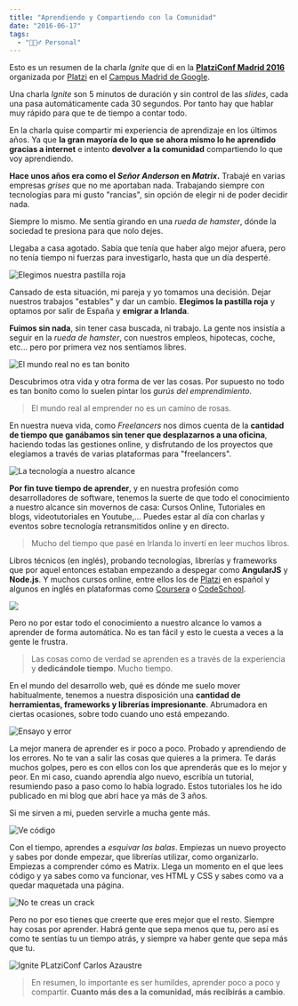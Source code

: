 ```yaml
---
title: "Aprendiendo y Compartiendo con la Comunidad"
date: "2016-06-17"
tags:
  - "🙋🏻‍♂️ Personal"
---
```


Esto es un resumen de la charla _Ignite_ que di en la [**PlatziConf Madrid 2016**](https://platzi.com/blog/destaques-platziconf-madrid/) organizada por [Platzi](https://platzi.com) en el [Campus Madrid de Google](https://campus.co/madrid).

Una charla _Ignite_ son 5 minutos de duración y sin control de las _slides_, cada una pasa automáticamente cada 30 segundos. Por tanto hay que hablar muy rápido para que te de tiempo a contar todo.

En la charla quise compartir mi experiencia de aprendizaje en los últimos años. Ya que **la gran mayoría de lo que se ahora mismo lo he aprendido gracias a internet** e intento **devolver a la comunidad** compartiendo lo que voy aprendiendo.

<YouTube videoId="PO5igRZtlEU" />

**Hace unos años era como el _Señor Anderson_ en _Matrix_.** Trabajé en varias empresas
_grises_ que no me aportaban nada. Trabajando siempre con tecnologías para mi gusto "rancias", sin opción
de elegir ni de poder decidir nada.

Siempre lo mismo. Me sentía girando en una _rueda de hamster_, dónde la sociedad te presiona para que nolo dejes.

Llegaba a casa agotado. Sabía que tenía que haber algo mejor afuera, pero no tenía tiempo ni fuerzas para investigarlo, hasta que un día desperté.

![Elegimos nuestra pastilla roja](/images/aprendiendo-y-compartiendo/eligiendo-nuestra-pastilla-roja.jpg)

Cansado de esta situación, mi pareja y yo tomamos una decisión. Dejar nuestros trabajos "estables" y dar un cambio. **Elegimos la pastilla roja** y optamos por salir de España y **emigrar a Irlanda**.

**Fuimos sin nada**, sin tener casa buscada, ni trabajo. La gente nos insistía a seguir en la _rueda de hamster_, con nuestros empleos, hipotecas, coche, etc... pero por primera vez nos sentíamos
libres.

![El mundo real no es tan bonito](/images/aprendiendo-y-compartiendo/el-mundo-real-no-es-tan-bonito.jpg)

Descubrimos otra vida y otra forma de ver las cosas. Por supuesto no todo es tan bonito como
lo suelen pintar los _gurús del emprendimiento_.

> El mundo real al emprender no es un camino de rosas.

En nuestra nueva vida, como _Freelancers_ nos dimos cuenta de la **cantidad de tiempo que ganábamos sin tener que desplazarnos a una oficina**, haciendo todas las gestiones online, y disfrutando de los proyectos que elegíamos a través de varias plataformas para "freelancers".

![La tecnología a nuestro alcance](/images/aprendiendo-y-compartiendo/la-tecnologia-a-tu-alcance.jpg)

**Por fin tuve tiempo de aprender**, y en nuestra profesión como desarrolladores de software, tenemos la suerte de que todo el conocimiento a nuestro alcance sin movernos de casa: Cursos Online, Tutoriales en blogs, videotutoriales en Youtube,... Puedes estar al día con charlas y eventos sobre tecnología retransmitidos online y en directo.

> Mucho del tiempo que pasé en Irlanda lo invertí en leer muchos libros.

Libros técnicos (en inglés), probando tecnologías, librerías y frameworks que por aquel entonces estaban empezando a despegar como **AngularJS** y **Node.js**. Y muchos cursos online, entre ellos los de [Platzi](https://platzi.com/r/carlos.azaustre/) en español y algunos en inglés en plataformas como [Coursera](http://coursera.org) o [CodeSchool](http://codeschool.com).

![](/images/aprendiendo-y-compartiendo/0X48aG.gif)

Pero no por estar todo el conocimiento a nuestro alcance lo vamos a aprender de forma automática. No es tan fácil y esto le cuesta a veces a la gente le frustra.

> Las cosas
> como de verdad se aprenden es a través de la experiencia y **dedicándole tiempo**. Mucho tiempo.

En el mundo del desarrollo web, qué es dónde me suelo mover habitualmente, tenemos a nuestra disposición una **cantidad de herramientas, frameworks y librerías impresionante**. Abrumadora en ciertas ocasiones, sobre todo cuando uno está empezando.

![Ensayo y error](/images/aprendiendo-y-compartiendo/prueba-y-error.gif)

La mejor manera de aprender es ir poco a poco. Probado y aprendiendo de los errores. No te van
a salir las cosas que quieres a la primera. Te darás muchos golpes, pero es con ellos con los que
aprenderás que es lo mejor y peor. En mi caso, cuando aprendía algo nuevo, escribía un tutorial, resumiendo paso a paso como lo había logrado. Estos tutoriales los he ido publicado en mi blog que abrí hace ya más de 3 años.

Si me sirven a mi, pueden servirle a mucha gente más.

![Ve código](/images/aprendiendo-y-compartiendo/html-y-css.jpg)

Con el tiempo, aprendes a _esquivar las balas_. Empiezas un nuevo proyecto y sabes por donde
empezar, que librerías utilizar, como organizarlo. Empiezas a comprender cómo es Matrix. Llega un momento en el que lees código y ya sabes como va funcionar, ves HTML y CSS y sabes como va a quedar maquetada una página.

![No te creas un crack](/images/aprendiendo-y-compartiendo/eres-un-crack.gif)

Pero no por eso tienes que creerte que eres mejor que el resto. Siempre hay cosas por aprender. Habrá gente que sepa menos que tu, pero así es como te sentías tu un tiempo atrás, y siempre va haber gente que sepa más que tu.

![Ignite PLatziConf Carlos Azaustre](/images/aprendiendo-y-compartiendo/Cjj6W3RWUAEfZES.jpg)

> En resumen, lo importante es ser humildes, aprender poco a poco y compartir. **Cuanto más des a la comunidad, más recibirás a
> cambio**.
